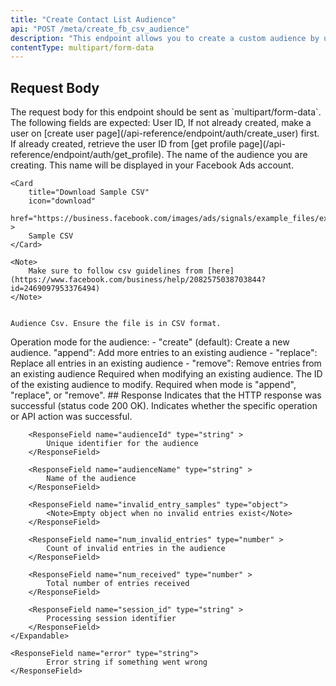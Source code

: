 ```yaml
---
title: "Create Contact List Audience"
api: "POST /meta/create_fb_csv_audience"
description: "This endpoint allows you to create a custom audience by uploading a CSV file containing user data (such as emails, phone numbers, or other identifiers). The uploaded data is processed and matched against platform records to build a targeted audience for advertising purposes."
contentType: multipart/form-data
---
```


## Request Body

<Note>
	The request body for this endpoint should be sent as `multipart/form-data`.
	The following fields are expected:
</Note>

<ParamField body="userId" type="string" required>
	User ID, If not already created, make a user on [create user
	page](/api-reference/endpoint/auth/create_user) first. If already created,
	retrieve the user ID from [get profile
	page](/api-reference/endpoint/auth/get_profile).
</ParamField>

<ParamField body="audienceName" type="string" required>
	The name of the audience you are creating. This name will be displayed in
	your Facebook Ads account.
</ParamField>
<ParamField body="csvFile" type="file" required>

    <Card
        title="Download Sample CSV"
        icon="download"
        href="https://business.facebook.com/images/ads/signals/example_files/example_value_based_audience_file.csv"
    >
        Sample CSV
    </Card>

    <Note>
        Make sure to follow csv guidelines from [here](https://www.facebook.com/business/help/2082575038703844?id=2469097953376494)
    </Note>


    Audience Csv. Ensure the file is in CSV format.

</ParamField>

<ParamField body="mode" type="string" default="create">
	Operation mode for the audience: - "create" (default): Create a new
	audience. "append": Add more entries to an existing audience - "replace":
	Replace all entries in an existing audience - "remove": Remove entries from
	an existing audience Required when modifying an existing audience.
</ParamField>

<ParamField body="audienceId" type="string">
	The ID of the existing audience to modify. Required when mode is "append",
	"replace", or "remove".
</ParamField>
## Response

<ResponseField name="success" type="boolean">
	Indicates that the HTTP response was successful (status code 200 OK).
</ResponseField>

<ResponseField name="results" type="object" >
	<Expandable title="Audience Results">
		<ResponseField name="success" type="boolean" >
			Indicates whether the specific operation or API action was successful.
		</ResponseField>

    	<ResponseField name="audienceId" type="string" >
    		Unique identifier for the audience
    	</ResponseField>

    	<ResponseField name="audienceName" type="string" >
    		Name of the audience
    	</ResponseField>

    	<ResponseField name="invalid_entry_samples" type="object">
    		<Note>Empty object when no invalid entries exist</Note>
    	</ResponseField>

    	<ResponseField name="num_invalid_entries" type="number" >
    		Count of invalid entries in the audience
    	</ResponseField>

    	<ResponseField name="num_received" type="number" >
    		Total number of entries received
    	</ResponseField>

    	<ResponseField name="session_id" type="string" >
    		Processing session identifier
    	</ResponseField>
    </Expandable>

    <ResponseField name="error" type="string">
    		Error string if something went wrong
    </ResponseField>

</ResponseField>
